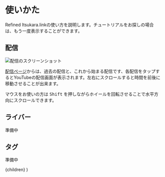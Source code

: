 

# 使いかた

Refined Itsukara.linkの使い方を説明します。チュートリアルをお探しの場合は、もう一度表示することができます。

<TutorialButton />

## 配信

![配信のスクリーンショット](timetable.png)

[配信ページ](/)からは、過去の配信と、これから始まる配信です、各配信をタップするとYouTubeの配信画面が表示されます。左右にスクロールすると時間を前後に移動させることが出来ます。

マウスをお使いの方は <kbd>Shift</kbd> を押しながらホイールを回転させることで水平方向にスクロールできます。

## ライバー

準備中

## タグ

準備中

  <Layout variant="article">
    <Head>
      <title>使いかた | Refined Itsukara.link</title>
      <meta name="description" content="Refined Itsukara.linkの使い方を説明します。チュートリアルをお探しの場合は、もう一度表示することができます。" />
    </Head>
    <Prose>
      {children}
    </Prose>
  </Layout>
)
